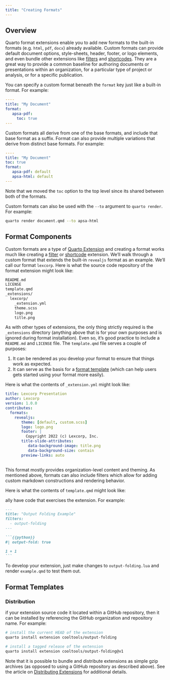 ```yaml
---
title: "Creating Formats"
---
```


## Overview

Quarto format extensions enable you to add new formats to the built-in formats (e.g. `html`, `pdf`, `docx`) already available. Custom formats can provide default document options, style-sheets, header, footer, or logo elements, and even bundle other extensions like [filters](filters.qmd) and [shortcodes](shortcodes.qmd). They are a great way to provide a common baseline for authoring documents or presentations within an organization, for a particular type of project or analysis, or for a specific publication.

You can specify a custom format beneath the `format` key just like a built-in format. For example:

``` yaml
----
title: "My Document"
format:
   apsa-pdf:
     toc: true
---
```

Custom formats all derive from one of the base formats, and include that base format as a suffix. Format can also provide multiple variations that derive from distinct base formats. For example:

``` yaml
----
title: "My Document"
toc: true
format:
   apsa-pdf: default
   apsa-html: default
---
```

Note that we moved the `toc` option to the top level since its shared between both of the formats.

Custom formats can also be used with the `--to` argument to `quarto render`. For example:

``` bash
quarto render document.qmd --to apsa-html
```

## Format Components

Custom formats are a type of [Quarto Extension](index.qmd) and creating a format works much like creating a [filter](filter.qmd) or [shortcode](shortcode.qmd) extension. We'll walk through a custom format that extends the built-in `revealjs` format as an example. We'll call our format `lexcorp`. Here is what the source code repository of the format extension might look like:

``` default
README.md
LICENSE
template.qmd
_extensions/
  lexcorp/
    _extension.yml
    theme.scss
    logo.png
    title.png
```

As with other types of extensions, the only thing strictly required is the `_extensions` directory (anything above that is for your own purposes and is ignored during format installation). Even so, it's good practice to include a `README.md` and `LICENSE` file. The `template.qmd` file serves a couple of purposes:

1.  It can be rendered as you develop your format to ensure that things work as expected.
2.  It can serve as the basis for a [format template](#format-templates) (which can help users gets started using your format more easily).

Here is what the contents of `_extension.yml` might look like:

``` yaml
title: Lexcorp Presentation
author: Lexcorp
version: 1.0.0
contributes:
  formats:
    revealjs:
       theme: [default, custom.scss]
       logo: logo.png
       footer: | 
         Copyright 2022 (c) Lexcorp, Inc.
       title-slide-attributes:
          data-background-image: title.png
          data-background-size: contain
       preview-links: auto
       
```

This format mostly provides organization-level content and theming. As mentioned above, formats can also include filters which allow for adding custom markdown constructions and rendering behavior.

Here is what the contents of `template.qmd` might look like:

ally have code that exercises the extension. For example:

```` .markdown
---
title: "Output Folding Example"
filters:
  - output-folding
---

```{{python}}
#| output-fold: true

1 + 1
```
````

To develop your extension, just make changes to `output-folding.lua` and render `example.qmd` to test them out.

## Format Templates

### Distribution

if your extension source code it located within a GitHub repository, then it can be installed by referencing the GitHub organization and repository name. For example:

``` bash
# install the current HEAD of the extension
quarto install extension cooltools/output-folding

# install a tagged release of the extension
quarto install extension cooltools/output-folding@v1
```

Note that it is possible to bundle and distribute extensions as simple gzip archives (as opposed to using a GitHub repository as described above). See the article on [Distributing Extensions](distributing.qmd) for additional details.
